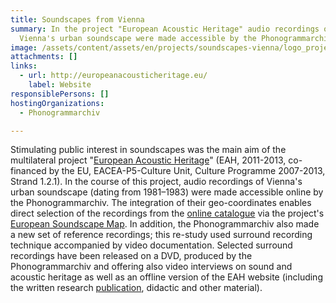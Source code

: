```yaml
---
title: Soundscapes from Vienna
summary: In the project "European Acoustic Heritage" audio recordings of
  Vienna's urban soundscape were made accessible by the Phonogrammarchiv.
image: /assets/content/assets/en/projects/soundscapes-vienna/logo_project_soundscape_vienna_2000x1143px.png
attachments: []
links:
  - url: http://europeanacousticheritage.eu/
    label: Website
responsiblePersons: []
hostingOrganizations:
  - Phonogrammarchiv

---
```

Stimulating public interest in soundscapes was the main aim of the multilateral project "[European Acoustic Heritage](http://europeanacousticheritage.eu/)" (EAH, 2011-2013, co-financed by the EU, EACEA-P5-Culture Unit, Culture Programme 2007-2013, Strand 1.2.1). In the course of this project, audio recordings of Vienna's urban soundscape (dating from 1981–1983) were made accessible online by the Phonogrammarchiv. The integration of their geo-coordinates enables direct selection of the recordings from the [online catalogue](http://catalog.phonogrammarchiv.at/ui/miha/sessions.php?vonBis=0-9&gList_1=projekt&gWert_1=1158&gList_2=&gList_2_op=und&gList_2_opstrict=on&sortieren=signatur&action=uebersicht) via the project's [European Soundscape Map](http://map.europeanacousticheritage.eu/). In addition, the Phonogrammarchiv also made a new set of reference recordings; this re-study used surround recording technique accompanied by video documentation. Selected surround recordings have been released on a DVD, produced by the Phonogrammarchiv and offering also video interviews on sound and acoustic heritage as well as an offline version of the EAH website (including the written research [publication](http://europeanacousticheritage.eu/wp-content/uploads/2012/09/EuropeanAcousticHeritage_web31.pdf), didactic and other material).
